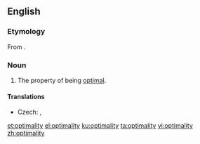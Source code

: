 ==English==

===Etymology===
From {{suffix|optimal|ity|lang=en}}.

===Noun===
{{en-noun|-}}

# The property of being [[optimal]].

====Translations====
{{trans-top|property of being optimal}}
* Czech: {{t|cs|optimálnost|f}},  {{t|cs|optimalita|f}}
{{trans-mid}}
{{trans-bottom}}

[[et:optimality]]
[[el:optimality]]
[[ku:optimality]]
[[ta:optimality]]
[[vi:optimality]]
[[zh:optimality]]